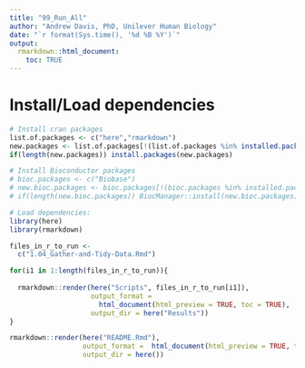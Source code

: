 ```yaml
---
title: "99_Run_All"
author: "Andrew Davis, PhD, Unilever Human Biology"
date: "`r format(Sys.time(), '%d %B %Y')`"
output:
  rmarkdown::html_document:
    toc: TRUE
---
```



# Install/Load dependencies
```r
# Install cran packages
list.of.packages <- c("here","rmarkdown")
new.packages <- list.of.packages[!(list.of.packages %in% installed.packages()[,"Package"])]
if(length(new.packages)) install.packages(new.packages)

# Install Bioconductor packages
# bioc.packages <- c("Biobase")
# new.bioc.packages <- bioc.packages[!(bioc.packages %in% installed.packages()[,"Package"])]
# if(length(new.bioc.packages)) BiocManager::install(new.bioc.packages)

# Load dependencies:
library(here)
library(rmarkdown)
```

```r
files_in_r_to_run <- 
  c("1.04_Gather-and-Tidy-Data.Rmd")

for(i1 in 1:length(files_in_r_to_run)){
  
  rmarkdown::render(here("Scripts", files_in_r_to_run[i1]),
                    output_format = 
                      html_document(html_preview = TRUE, toc = TRUE),
                    output_dir = here("Results"))
}

rmarkdown::render(here("README.Rmd"),
                  output_format =  html_document(html_preview = TRUE, toc = TRUE,keep_md=TRUE),
                  output_dir = here())

```
